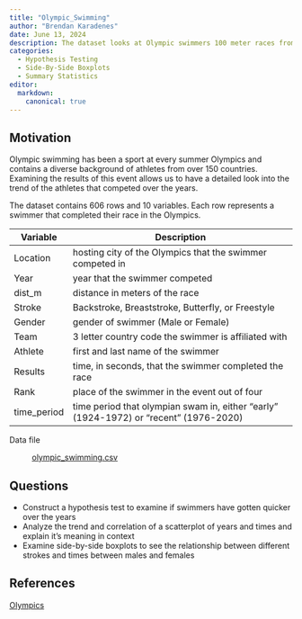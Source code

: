 ```yaml
---
title: "Olympic_Swimming"
author: "Brendan Karadenes"
date: June 13, 2024
description: The dataset looks at Olympic swimmers 100 meter races from 1924 to 2020.
categories:
  - Hypothesis Testing
  - Side-By-Side Boxplots
  - Summary Statistics
editor:
  markdown: 
    canonical: true
---
```


## Motivation

Olympic swimming has been a sport at every summer Olympics and contains a diverse background of athletes from over 150 countries. Examining the results of this event allows us to have a detailed look into the trend of the athletes that competed over the years.

The dataset contains 606 rows and 10 variables. Each row represents a swimmer that completed their race in the Olympics.

| Variable    | Description                                                                           |
|-------------|---------------------------------------------------------------------------------------|
| Location    | hosting city of the Olympics that the swimmer competed in                             |
| Year        | year that the swimmer competed                                                        |
| dist_m      | distance in meters of the race                                                        |
| Stroke      | Backstroke, Breaststroke, Butterfly, or Freestyle                                     |
| Gender      | gender of swimmer (Male or Female)                                                    |
| Team        | 3 letter country code the swimmer is affiliated with                                  |
| Athlete     | first and last name of the swimmer                                                    |
| Results     | time, in seconds, that the swimmer completed the race                                 |
| Rank        | place of the swimmer in the event out of four                                         |
| time_period | time period that olympian swam in, either "early" (1924-1972) or "recent" (1976-2020) |

Data file

:   [olympic_swimming.csv](../data/olympic_swimming.csv)

## Questions

-   Construct a hypothesis test to examine if swimmers have gotten quicker over the years
-   Analyze the trend and correlation of a scatterplot of years and times and explain it's meaning in context
-   Examine side-by-side boxplots to see the relationship between different strokes and times between males and females

## References

[Olympics](https://www.kaggle.com/datasets/datasciencedonut/olympic-swimming-1912-to-2020){target="_blank"}
